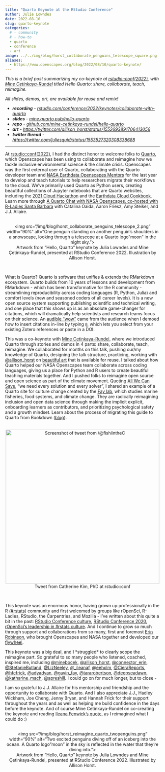 ```yaml
---
title: "Quarto Keynote at the RStudio Conference"
author: Julie Lowndes
date: 2022-08-10
slug: quarto-keynote
categories:
  # - community
  # - how-to
  - quarto
  - conference
  - art
image: ../../img/blog/horst_collaborate_penguins_telescope_square.png
aliases: 
  - https://www.openscapes.org/blog/2022/08/10/quarto-keynote/
---
```


*This is a brief post summarizing my co-keynote at [rstudio::conf(2022)](https://www.rstudio.com/conference/), with [Mine Cetinkaya-Rundel](https://twitter.com/minebocek) titled Hello Quarto: share, collaborate, teach, reimagine.*

*All slides, demos, art, are available for reuse and remix!*

- ***recording*** *- [rstudio.com/conference/2022/keynotes/collaborate-with-quarto](https://www.rstudio.com/conference/2022/keynotes/collaborate-with-quarto/)*
-   ***slides*** - *[mine.quarto.pub/hello-quarto](https://mine.quarto.pub/hello-quarto)*
-   ***repo*** - *[github.com/mine-cetinkaya-rundel/hello-quarto](https://github.com/mine-cetinkaya-rundel/hello-quarto)*
-   ***art*** - *<https://twitter.com/allison_horst/status/1552693891706413056>*
-   ***twitter thread*** - *<https://twitter.com/juliesquid/status/1553527320308338688>*

----

At [rstudio::conf(2022)](https://www.rstudio.com/conference/), I had the distinct honor to welcome folks to [Quarto](https://quarto.org), which Openscapes has been using to collaborate and reimagine how we tackle inclusive environmental science & the climate crisis. Openscapes was the first external user of Quarto, collaborating with the Quarto developer team and [NASA Earthdata Openscapes Mentors](https://nasa-openscapes.github.io) for the last year to develop and teach tutorials to help researchers migrate their workflows to the cloud. We've primarily used Quarto as Python users, creating beautiful collections of Jupyter notebooks that are Quarto websites, including the [2021 Cloud Hackathon](https://nasa-openscapes.github.io/2021-Cloud-Hackathon/) and the [Earthdata Cloud Cookbook](https://nasa-openscapes.github.io/earthdata-cloud-cookbook/). Learn more through [A Quarto Chat with NASA Openscapes, co-hosted with R-Ladies Santa Barbara](https://www.openscapes.org/blog/2022/06/22/hello-quarto/) with Catalina Oaida, Aaron Friesz, Amy Steiker, and J.J. Allaire.

<br> <center> <a><img src="/img/blog/horst_collaborate_penguins_telescope_2.png" width="90%" alt="One penguin standing on another penguin's shoulders in a snowscape, looking through a telescope at a Quarto logo "moon" in the night sky."></a> <figcaption> Artwork from "Hello, Quarto" keynote by Julia Lowndes and Mine Çetinkaya-Rundel, presented at RStudio Conference 2022. Illustration by Allison Horst.</figcaption> </center> <br>

What is Quarto? Quarto is software that unifies & extends the RMarkdown ecosystem. Quarto builds from 10 years of lessons and development from RMarkdown - which has been transformative for the R community - streamlining reproducibility across coding languages (R, Python, Julia) and comfort levels (new and seasoned coders of all career levels). It is a new open source system supporting publishing scientific and technical writing, and one place that this shows up is as an absolute game-changer for citations, which will dramatically help scientists and research teams focus on their science. An [audible "wow"](https://twitter.com/hadleywickham/status/1553382131816095746) came from the audience when I demoed how to insert citations in-line by typing `@`, which lets you select from your existing Zotero references or paste in a DOI. 

This was a co-keynote with [Mine Cetinkaya-Rundel](https://twitter.com/minebocek), where we introduced Quarto through stories and demos in 4 parts: share, collaborate, teach, reimagine. We collaborated for months on this talk, pushing our/my knowledge of Quarto, designing the talk structure, practicing, working with [@allison_horst](https://twitter.com/allison_horst) on [beautiful art](https://github.com/allisonhorst/stats-illustrations) that is available for reuse. I talked about how Quarto helped our NASA Openscapes team collaborate across coding languages, giving us a place for Python and R users to create beautiful teaching materials together. And I pushed folks to reimagine open source and open science as part of the climate movement. Quoting [All We Can Save](https://www.allwecansave.earth/), "we need every solution and every solver", I shared an example of a Quarto site for culture change created by the [Fay lab](https://thefaylab.github.io/lab-manual/), which studies marine fisheries, food systems, and climate change. They are radically reimagining inclusion and open data science through making the implicit explicit, onboarding learners as contributors, and prioritizing psychological safety and a growth mindset. Learn about the process of migrating this guide to Quarto from Bookdown ([blog](https://www.openscapes.org/blog/2022/07/21/quarto-migrate/)).

<br> <center> <a href="https://twitter.com/fishiintheC/status/1552663639370469376"><img src="/img/blog/tweet-fishiintheC-rstudioconf.png" width="500px" alt="Screenshot of tweet from \@fishiintheC"></a> <figcaption>Tweet from Catherine Kim, PhD at rstudio::conf</figcaption></center> <br>

This keynote was an enormous honor, having grown up professionally in the R [(#rstats](https://twitter.com/hashtag/rstats?src=hashtag_click)) community and first welcomed by groups like rOpenSci, R-Ladies, RStudio, the Carpentries, and Mozilla - I've written about this quite a bit in the past: [RStudio Conference culture](https://www.openscapes.org/blog/2019/02/19/rstudioconf/), [RStudio Conference 2020](https://www.openscapes.org/blog/2020/02/04/rstudioconf-2020/), [rOpenSci's leadership in #rstats culture](https://www.openscapes.org/blog/2020/02/21/ropensci-leadership/). And I continue to grow so much through support and collaborations from so many, first and foremost [Erin Robinson](https://twitter.com/connector_erin), who brought Openscapes and NASA together and developed our [flywheel](https://openscapes.org/approach). 

This keynote was a big deal, and I \*struggled\* to clearly scope the reimagine part. So grateful to so many people who listened, coached, inspired me, including [@minebocek](https://twitter.com/minebocek), [@allison_horst](https://twitter.com/allison_horst), [@connector_erin](https://twitter.com/connector_erin), [@StefanieButland](https://twitter.com/StefanieButland), [@LizNeeley](https://twitter.com/LizNeeley), [@_ileanaf](https://twitter.com/_ileanaf), [@eeholm](https://twitter.com/eeholm), [@CieraReports](https://twitter.com/CieraReports), [@hfcfrick](https://twitter.com/hfcfrick), [@adyadyan](https://twitter.com/adyadyan), [@gavin_fay](https://twitter.com/gavin_fay), [@tararobertson](https://twitter.com/tararobertson), [@deepseadawn](https://twitter.com/deepseadawn), [@katharine_mach](https://twitter.com/katharine_mach), [@apreshill](https://twitter.com/apreshill). I could go on for much longer, but to close - 

I am so grateful to J.J. Allaire for his mentorship and friendship and the opportunity to collaborate with Quarto. And I also appreciate J.J., Hadley Wickham, Joe Cheng, Jenny Bryan, and Hannah Frick for their support throughout the years and as well as helping me build confidence in the days before the keynote. And of course Mine Cetinkaya-Rundel on co-creating the keynote and reading [Ileana Fenwick's quote](https://mine.quarto.pub/hello-quarto/#/quote-ileana-fenwick), as I reimagined what I could do :) 

<br> <center> <a><img src="/img/blog/horst_reimagine_quarto_twopenguins.png" width="90%" alt="Two excited penguins diving off of an iceberg into the ocean. A Quarto logo "moon" in the sky is reflected in the water that they're diving into."></a> <figcaption>Artwork from "Hello, Quarto" keynote by Julia Lowndes and Mine Çetinkaya-Rundel, presented at RStudio Conference 2022. Illustrated by Allison Horst.</figcaption> </center> <br>

<br>

<!---
## Addition

I have received a lot of lovely feedback from this talk, which reemphasizes how awesome the open community is. Here is one note in particular:

> I enjoyed your talk at R studio: conf last week. If the goal was to get me interested in making the switch from Rmarkdown to Quarto you succeeded, but your urge for us to contribute to the open science community left an even bigger impact. ... I've always wanted to apply myself to working on environmental issues, but I've never known how to make that leap coming from a pure stats background. I feel like it is a critical time to get involved and was hoping you had some insights or suggestions. I'd love to get involved with Openscapes if any opportunities arise.

And my reply: This is amazing, and we want to help empower folks to contribute from wherever they can! We'll focus more on this coming up, but here are the first ideas, in line with slowing down to speed up: First: Listening to understand where people are, and then

--->   
